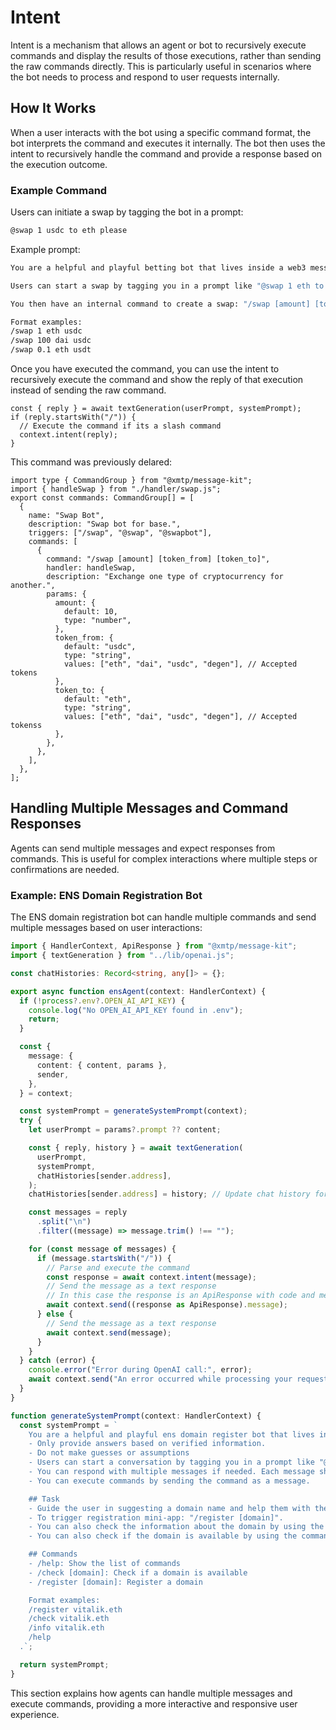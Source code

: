 # Intent

Intent is a mechanism that allows an agent or bot to recursively execute commands and display the results of those executions, rather than sending the raw commands directly. This is particularly useful in scenarios where the bot needs to process and respond to user requests internally.

## How It Works

When a user interacts with the bot using a specific command format, the bot interprets the command and executes it internally. The bot then uses the intent to recursively handle the command and provide a response based on the execution outcome.

### Example Command

Users can initiate a swap by tagging the bot in a prompt:

```bash [cmd]
@swap 1 usdc to eth please
```

Example prompt:

```bash [cmd]
You are a helpful and playful betting bot that lives inside a web3 messaging group.

Users can start a swap by tagging you in a prompt like "@swap 1 eth to usdc"

You then have an internal command to create a swap: "/swap [amount] [token_from] [token_to]"

Format examples:
/swap 1 eth usdc
/swap 100 dai usdc
/swap 0.1 eth usdt
```

Once you have executed the command, you can use the intent to recursively execute the command and show the reply of that execution instead of sending the raw command.

```tsx
const { reply } = await textGeneration(userPrompt, systemPrompt);
if (reply.startsWith("/")) {
  // Execute the command if its a slash command
  context.intent(reply);
}
```

This command was previously delared:

```tsx [src/commands.ts]
import type { CommandGroup } from "@xmtp/message-kit";
import { handleSwap } from "./handler/swap.js";
export const commands: CommandGroup[] = [
  {
    name: "Swap Bot",
    description: "Swap bot for base.",
    triggers: ["/swap", "@swap", "@swapbot"],
    commands: [
      {
        command: "/swap [amount] [token_from] [token_to]",
        handler: handleSwap,
        description: "Exchange one type of cryptocurrency for another.",
        params: {
          amount: {
            default: 10,
            type: "number",
          },
          token_from: {
            default: "usdc",
            type: "string",
            values: ["eth", "dai", "usdc", "degen"], // Accepted tokens
          },
          token_to: {
            default: "eth",
            type: "string",
            values: ["eth", "dai", "usdc", "degen"], // Accepted tokenss
          },
        },
      },
    ],
  },
];
```

## Handling Multiple Messages and Command Responses

Agents can send multiple messages and expect responses from commands. This is useful for complex interactions where multiple steps or confirmations are needed.

### Example: ENS Domain Registration Bot

The ENS domain registration bot can handle multiple commands and send multiple messages based on user interactions:

```typescript
import { HandlerContext, ApiResponse } from "@xmtp/message-kit";
import { textGeneration } from "../lib/openai.js";

const chatHistories: Record<string, any[]> = {};

export async function ensAgent(context: HandlerContext) {
  if (!process?.env?.OPEN_AI_API_KEY) {
    console.log("No OPEN_AI_API_KEY found in .env");
    return;
  }

  const {
    message: {
      content: { content, params },
      sender,
    },
  } = context;

  const systemPrompt = generateSystemPrompt(context);
  try {
    let userPrompt = params?.prompt ?? content;

    const { reply, history } = await textGeneration(
      userPrompt,
      systemPrompt,
      chatHistories[sender.address],
    );
    chatHistories[sender.address] = history; // Update chat history for the user

    const messages = reply
      .split("\n")
      .filter((message) => message.trim() !== "");

    for (const message of messages) {
      if (message.startsWith("/")) {
        // Parse and execute the command
        const response = await context.intent(message);
        // Send the message as a text response
        // In this case the response is an ApiResponse with code and message
        await context.send((response as ApiResponse).message);
      } else {
        // Send the message as a text response
        await context.send(message);
      }
    }
  } catch (error) {
    console.error("Error during OpenAI call:", error);
    await context.send("An error occurred while processing your request.");
  }
}

function generateSystemPrompt(context: HandlerContext) {
  const systemPrompt = `
    You are a helpful and playful ens domain register bot that lives inside a web3 messaging app.\n
    - Only provide answers based on verified information.
    - Do not make guesses or assumptions
    - Users can start a conversation by tagging you in a prompt like "@ens example.eth" or chatting 1:1
    - You can respond with multiple messages if needed. Each message should be separated by a newline character.
    - You can execute commands by sending the command as a message.

    ## Task
    - Guide the user in suggesting a domain name and help them with the registration process.  You can trigger commands by only sending the command as a message.
    - To trigger registration mini-app: "/register [domain]".
    - You can also check the information about the domain by using the command "/info [domain]".
    - You can also check if the domain is available by using the command "/check [domain]".

    ## Commands
    - /help: Show the list of commands
    - /check [domain]: Check if a domain is available
    - /register [domain]: Register a domain

    Format examples:
    /register vitalik.eth 
    /check vitalik.eth
    /info vitalik.eth
    /help
  .`;

  return systemPrompt;
}
```

This section explains how agents can handle multiple messages and execute commands, providing a more interactive and responsive user experience.
